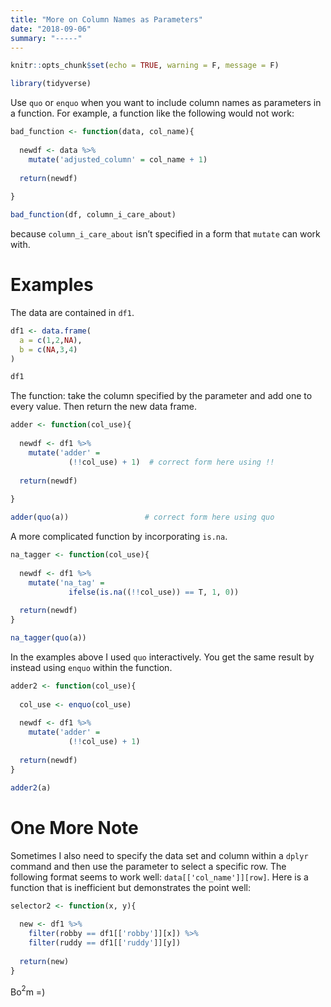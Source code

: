 ```yaml
---
title: "More on Column Names as Parameters"
date: "2018-09-06"
summary: "-----"
---
```


```r
knitr::opts_chunk$set(echo = TRUE, warning = F, message = F)
```

```r
library(tidyverse)
```


Use `quo` or `enquo` when you want to include column names as parameters in a function. For example, a function like the following would not work:

```r

bad_function <- function(data, col_name){
  
  newdf <- data %>%
    mutate('adjusted_column' = col_name + 1)
  
  return(newdf)
  
}

bad_function(df, column_i_care_about)

```

\noindent because `column_i_care_about` isn't specified in a form that `mutate` can work with.

# Examples

The data are contained in `df1`.

```r
df1 <- data.frame(
  a = c(1,2,NA),
  b = c(NA,3,4)
)

df1

```

\noindent The function: take the column specified by the parameter and add one to every value. Then return the new data frame.

```r

adder <- function(col_use){
  
  newdf <- df1 %>%
    mutate('adder' = 
             (!!col_use) + 1)  # correct form here using !!
    
  return(newdf)
  
}

adder(quo(a))                 # correct form here using quo
```

\noindent A more complicated function by incorporating `is.na`.

```r

na_tagger <- function(col_use){
  
  newdf <- df1 %>%
    mutate('na_tag' = 
             ifelse(is.na((!!col_use)) == T, 1, 0))
  
  return(newdf)
}

na_tagger(quo(a))

```

In the examples above I used `quo` interactively. You get the same result by instead using `enquo` within the function.

```r

adder2 <- function(col_use){
  
  col_use <- enquo(col_use)
  
  newdf <- df1 %>%
    mutate('adder' = 
             (!!col_use) + 1)
  
  return(newdf)
}

adder2(a)

```

# One More Note

Sometimes I also need to specify the data set and column within a `dplyr` command and then use the parameter to select a specific row. The following format seems to work well: `data[['col_name']][row]`. Here is a function that is inefficient but demonstrates the point well:

```r

selector2 <- function(x, y){
  
  new <- df1 %>%
    filter(robby == df1[['robby']][x]) %>%
    filter(ruddy == df1[['ruddy']][y])
  
  return(new)
}


```

Bo$^2$m =)